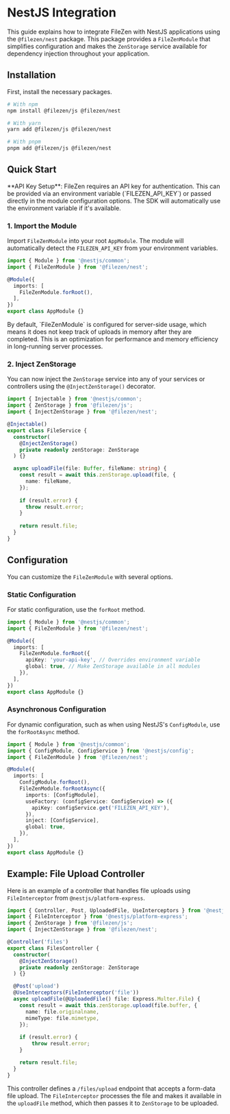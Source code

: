 
# NestJS Integration

This guide explains how to integrate FileZen with NestJS applications using the `@filezen/nest` package. This package provides a `FileZenModule` that simplifies configuration and makes the `ZenStorage` service available for dependency injection throughout your application.

## Installation

First, install the necessary packages.

```bash filename="Terminal"
# With npm
npm install @filezen/js @filezen/nest

# With yarn
yarn add @filezen/js @filezen/nest

# With pnpm
pnpm add @filezen/js @filezen/nest
```

## Quick Start

<Callout>
  **API Key Setup**: FileZen requires an API key for authentication. This can be provided via an environment variable (`FILEZEN_API_KEY`) or passed directly in the module configuration options. The SDK will automatically use the environment variable if it's available.
</Callout>

### 1. Import the Module

Import `FileZenModule` into your root `AppModule`. The module will automatically detect the `FILEZEN_API_KEY` from your environment variables.

```typescript filename="app.module.ts"
import { Module } from '@nestjs/common';
import { FileZenModule } from '@filezen/nest';

@Module({
  imports: [
    FileZenModule.forRoot(),
  ],
})
export class AppModule {}
```

<Callout>
  By default, `FileZenModule` is configured for server-side usage, which means it does not keep track of uploads in memory after they are completed. This is an optimization for performance and memory efficiency in long-running server processes.
</Callout>

### 2. Inject ZenStorage

You can now inject the `ZenStorage` service into any of your services or controllers using the `@InjectZenStorage()` decorator.

```typescript filename="file.service.ts"
import { Injectable } from '@nestjs/common';
import { ZenStorage } from '@filezen/js';
import { InjectZenStorage } from '@filezen/nest';

@Injectable()
export class FileService {
  constructor(
    @InjectZenStorage()
    private readonly zenStorage: ZenStorage
  ) {}

  async uploadFile(file: Buffer, fileName: string) {
    const result = await this.zenStorage.upload(file, {
      name: fileName,
    });
    
    if (result.error) {
      throw result.error;
    }
    
    return result.file;
  }
}
```

## Configuration

You can customize the `FileZenModule` with several options.

### Static Configuration

For static configuration, use the `forRoot` method.

```typescript filename="app.module.ts"
import { Module } from '@nestjs/common';
import { FileZenModule } from '@filezen/nest';

@Module({
  imports: [
    FileZenModule.forRoot({
      apiKey: 'your-api-key', // Overrides environment variable
      global: true, // Make ZenStorage available in all modules
    }),
  ],
})
export class AppModule {}
```

### Asynchronous Configuration

For dynamic configuration, such as when using NestJS's `ConfigModule`, use the `forRootAsync` method.

```typescript filename="app.module.ts"
import { Module } from '@nestjs/common';
import { ConfigModule, ConfigService } from '@nestjs/config';
import { FileZenModule } from '@filezen/nest';

@Module({
  imports: [
    ConfigModule.forRoot(),
    FileZenModule.forRootAsync({
      imports: [ConfigModule],
      useFactory: (configService: ConfigService) => ({
        apiKey: configService.get('FILEZEN_API_KEY'),
      }),
      inject: [ConfigService],
      global: true,
    }),
  ],
})
export class AppModule {}
```

## Example: File Upload Controller

Here is an example of a controller that handles file uploads using `FileInterceptor` from `@nestjs/platform-express`.

```typescript filename="files.controller.ts"
import { Controller, Post, UploadedFile, UseInterceptors } from '@nestjs/common';
import { FileInterceptor } from '@nestjs/platform-express';
import { ZenStorage } from '@filezen/js';
import { InjectZenStorage } from '@filezen/nest';

@Controller('files')
export class FilesController {
  constructor(
    @InjectZenStorage()
    private readonly zenStorage: ZenStorage
  ) {}

  @Post('upload')
  @UseInterceptors(FileInterceptor('file'))
  async uploadFile(@UploadedFile() file: Express.Multer.File) {
    const result = await this.zenStorage.upload(file.buffer, {
      name: file.originalname,
      mimeType: file.mimetype,
    });
    
    if (result.error) {
        throw result.error;
    }

    return result.file;
  }
}
```
This controller defines a `/files/upload` endpoint that accepts a form-data file upload. The `FileInterceptor` processes the file and makes it available in the `uploadFile` method, which then passes it to `ZenStorage` to be uploaded. 